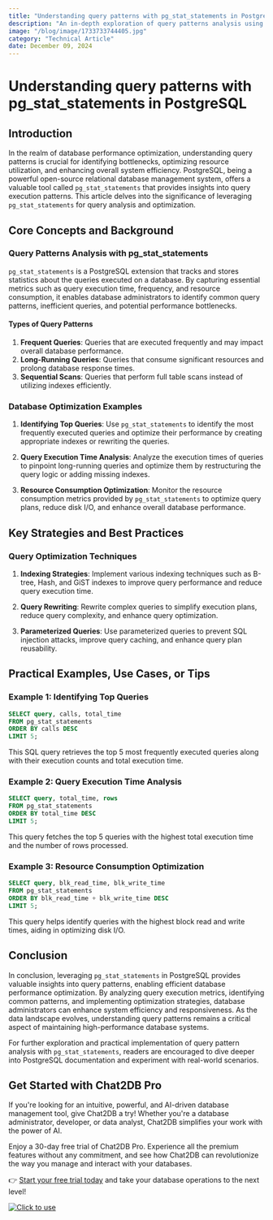 ```yaml
---
title: "Understanding query patterns with pg_stat_statements in PostgreSQL"
description: "An in-depth exploration of query patterns analysis using pg_stat_statements in PostgreSQL and its impact on database performance optimization."
image: "/blog/image/1733733744405.jpg"
category: "Technical Article"
date: December 09, 2024
---
```


# Understanding query patterns with pg_stat_statements in PostgreSQL

## Introduction

In the realm of database performance optimization, understanding query patterns is crucial for identifying bottlenecks, optimizing resource utilization, and enhancing overall system efficiency. PostgreSQL, being a powerful open-source relational database management system, offers a valuable tool called `pg_stat_statements` that provides insights into query execution patterns. This article delves into the significance of leveraging `pg_stat_statements` for query analysis and optimization.

## Core Concepts and Background

### Query Patterns Analysis with pg_stat_statements

`pg_stat_statements` is a PostgreSQL extension that tracks and stores statistics about the queries executed on a database. By capturing essential metrics such as query execution time, frequency, and resource consumption, it enables database administrators to identify common query patterns, inefficient queries, and potential performance bottlenecks.

#### Types of Query Patterns

1. **Frequent Queries**: Queries that are executed frequently and may impact overall database performance.
2. **Long-Running Queries**: Queries that consume significant resources and prolong database response times.
3. **Sequential Scans**: Queries that perform full table scans instead of utilizing indexes efficiently.

### Database Optimization Examples

1. **Identifying Top Queries**: Use `pg_stat_statements` to identify the most frequently executed queries and optimize their performance by creating appropriate indexes or rewriting the queries.

2. **Query Execution Time Analysis**: Analyze the execution times of queries to pinpoint long-running queries and optimize them by restructuring the query logic or adding missing indexes.

3. **Resource Consumption Optimization**: Monitor the resource consumption metrics provided by `pg_stat_statements` to optimize query plans, reduce disk I/O, and enhance overall database performance.

## Key Strategies and Best Practices

### Query Optimization Techniques

1. **Indexing Strategies**: Implement various indexing techniques such as B-tree, Hash, and GiST indexes to improve query performance and reduce query execution time.

2. **Query Rewriting**: Rewrite complex queries to simplify execution plans, reduce query complexity, and enhance query optimization.

3. **Parameterized Queries**: Use parameterized queries to prevent SQL injection attacks, improve query caching, and enhance query plan reusability.

## Practical Examples, Use Cases, or Tips

### Example 1: Identifying Top Queries

```sql
SELECT query, calls, total_time
FROM pg_stat_statements
ORDER BY calls DESC
LIMIT 5;
```

This SQL query retrieves the top 5 most frequently executed queries along with their execution counts and total execution time.

### Example 2: Query Execution Time Analysis

```sql
SELECT query, total_time, rows
FROM pg_stat_statements
ORDER BY total_time DESC
LIMIT 5;
```

This query fetches the top 5 queries with the highest total execution time and the number of rows processed.

### Example 3: Resource Consumption Optimization

```sql
SELECT query, blk_read_time, blk_write_time
FROM pg_stat_statements
ORDER BY blk_read_time + blk_write_time DESC
LIMIT 5;
```

This query helps identify queries with the highest block read and write times, aiding in optimizing disk I/O.

## Conclusion

In conclusion, leveraging `pg_stat_statements` in PostgreSQL provides valuable insights into query patterns, enabling efficient database performance optimization. By analyzing query execution metrics, identifying common patterns, and implementing optimization strategies, database administrators can enhance system efficiency and responsiveness. As the data landscape evolves, understanding query patterns remains a critical aspect of maintaining high-performance database systems.

For further exploration and practical implementation of query pattern analysis with `pg_stat_statements`, readers are encouraged to dive deeper into PostgreSQL documentation and experiment with real-world scenarios.

## Get Started with Chat2DB Pro

If you're looking for an intuitive, powerful, and AI-driven database management tool, give Chat2DB a try! Whether you're a database administrator, developer, or data analyst, Chat2DB simplifies your work with the power of AI.

Enjoy a 30-day free trial of Chat2DB Pro. Experience all the premium features without any commitment, and see how Chat2DB can revolutionize the way you manage and interact with your databases.

👉 [Start your free trial today](https://chat2db.ai/pricing) and take your database operations to the next level!


[![Click to use](/image/blog/bg/chat2db.jpg)](https://chat2db.ai/)
